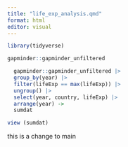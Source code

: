```yaml
---
title: "life_exp_analysis.qmd"
format: html
editor: visual
---
```


```r
library(tidyverse)
```

```r
gapminder::gapminder_unfiltered

```

```r
  gapminder::gapminder_unfiltered |> 
  group_by(year) |>
  filter(lifeExp == max(lifeExp)) |>
  ungroup() |>
  select(year, country, lifeExp) |>
  arrange(year) ->
  sumdat
```

```r
view (sumdat)
```


this is a change to main 